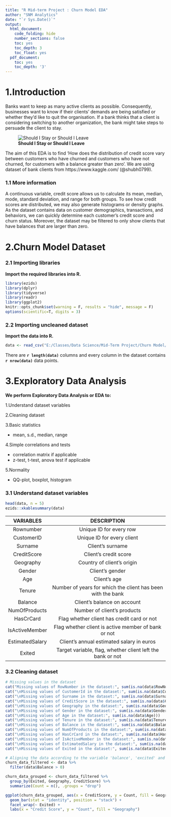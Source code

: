 ---
title: "R Mid-term Project : Churn Model EDA"
author: "SNM Analytics"
date: "`r Sys.Date()`"
output:
  html_document:
    code_folding: hide
    number_sections: false
    toc: yes
    toc_depth: 3
    toc_float: yes
  pdf_document:
    toc: yes
    toc_depth: '3'
---

# 1.Introduction

Banks want to keep as many active clients as possible. Consequently, businesses want to know if their clients' demands are being satisfied or whether they'd like to quit the organisation. If a bank thinks that a client is considering switching to another organization, the bank might take steps to persuade the client to stay.


![**Should I Stay or Should I Leave**](E:\Classes\Data Science\Mid-Term Project\Churn Model\Customer-Churn.png)


The aim of this EDA is to find 'How does the distribution of credit score vary between customers who have churned and customers who have not churned, for customers with a balance greater than zero'. We are using dataset of bank clients from https://www.kaggle.com/ (@shubh0799).

### 1.1 More information

A continuous variable, credit score allows us to calculate its mean, median, mode, standard deviation, and range for both groups. To see how credit scores are distributed, we may also generate histograms or density graphs. As the dataset contains data on customer demographics, transactions, and behaviors, we can quickly determine each customer's credit score and churn status. Moreover, the dataset may be filtered to only show clients that have balances that are larger than zero.

# 2.Churn Model Dataset

### 2.1 Importing libraries


**Import the required libraries into R.**

```{r, results='markup', warning=FALSE}
library(ezids)
library(dplyr)
library(tidyverse)
library(readr)
library(ggplot2)
knitr::opts_chunk$set(warning = F, results = "hide", message = F)
options(scientific=T, digits = 3) 
```
### 2.2 Importing uncleaned dataset


**Import the data into R.**

```{r, results='markup'}

data <- read_csv("E:/Classes/Data Science/Mid-Term Project/Churn Model/Data.csv")

```

There are **`r length(data)`** columns and every column in the dataset contains **`r nrow(data)`** data points.

# 3.Exploratory Data Analysis


**We perform Exploratory Data Analysis or EDA to:**

1.Understand dataset variables


2.Cleaning dataset 


3.Basic statistics

  + mean, s.d., median, range


4.Simple correlations and tests

  + correlation matrix if applicable
  + z-test, t-test, anova test if applicable


5.Normality

  + QQ-plot, boxplot, histogram

### 3.1 Understand dataset variables

```{r}
head(data, n = 5)
ezids::xkablesummary(data)
```

VARIABLES | DESCRIPTION
:-: | :-:
Rownumber | Unique ID for every row
CustomerID | Unique ID for every client
Surname | Client's surname
CreditScore | Client's credit score
Geography | Country of client's origin
Gender | Client's gender
Age | Client's age
Tenure | Number of years for which the client has been with the bank
Balance | Client's balance on account
NumOfProducts | Number of client's products
HasCrCard | Flag whether client has credit card or not
IsActiveMember | Flag whether client is active member of bank or not
EstimatedSalary | Client's annual estimated salary in euros
Exited | Target variable, flag, whether client left the bank or not

### 3.2 Cleaning dataset

```{r}
# Missing values in the dataset
cat("Missing values of RowNumber in the dataset:", sum(is.na(data$RowNumber)))
cat("\nMissing values of CustomerId in the dataset:", sum(is.na(data$CustomerId)))
cat("\nMissing values of Surname in the dataset:", sum(is.na(data$Surname)))
cat("\nMissing values of CreditScore in the dataset:", sum(is.na(data$CreditScore)))
cat("\nMissing values of Geography in the dataset:", sum(is.na(data$Geography)))
cat("\nMissing values of Gender in the dataset:", sum(is.na(data$Gender)))
cat("\nMissing values of Age in the dataset:", sum(is.na(data$Age)))
cat("\nMissing values of Tenure in the dataset:", sum(is.na(data$Tenure)))
cat("\nMissing values of Balance in the dataset:", sum(is.na(data$Balance)))
cat("\nMissing values of NumOfProducts in the dataset:", sum(is.na(data$NumOfProducts)))
cat("\nMissing values of HasCrCard in the dataset:", sum(is.na(data$HasCrCard)))
cat("\nMissing values of IsActiveMember in the dataset:", sum(is.na(data$IsActiveMember)))
cat("\nMissing values of EstimatedSalary in the dataset:", sum(is.na(data$EstimatedSalary)))
cat("\nMissing values of Exited in the dataset:", sum(is.na(data$Exited)))
```

```{r}
# Aligning the data according to the variable 'balance', 'excited' and 'Geography'
churn_data_filtered <- data %>%
  filter(data$Balance > 0)

```


```{r}
churn_data_grouped <- churn_data_filtered %>%
  group_by(Exited, Geography, CreditScore) %>%
  summarize(Count = n(), .groups = "drop")

```

```{r}
ggplot(churn_data_grouped, aes(x = CreditScore, y = Count, fill = Geography)) +
  geom_bar(stat = "identity", position = "stack") +
  facet_wrap(~ Exited) +
  labs(x = "Credit Score", y = "Count", fill = "Geography")
```














